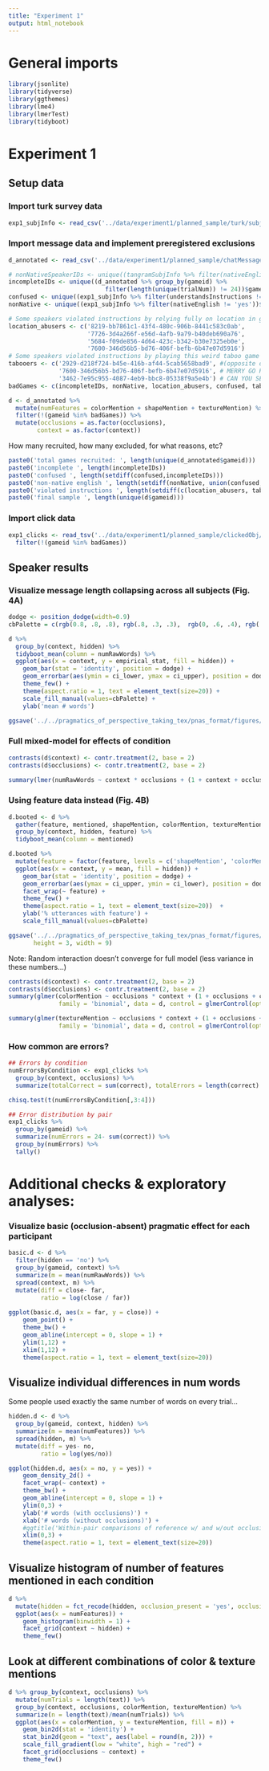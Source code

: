 ```yaml
---
title: "Experiment 1"
output: html_notebook
---
```


# General imports

```r
library(jsonlite)
library(tidyverse)
library(ggthemes)
library(lme4)
library(lmerTest)
library(tidyboot)
```

# Experiment 1

## Setup data

### Import turk survey data 

```r
exp1_subjInfo <- read_csv('../data/experiment1/planned_sample/turk/subjInfo.csv')
```

### Import message data and implement preregistered exclusions

```r
d_annotated <- read_csv('../data/experiment1/planned_sample/chatMessage/messages_with_annotations.csv') 

# nonNativeSpeakerIDs <- unique((tangramSubjInfo %>% filter(nativeEnglish != "yes"))$gameid)
incompleteIDs <- unique((d_annotated %>% group_by(gameid) %>% 
                           filter(length(unique(trialNum)) != 24))$gameid)
confused <- unique((exp1_subjInfo %>% filter(understandsInstructions != 'yes'))$gameid)
nonNative <- unique((exp1_subjInfo %>% filter(nativeEnglish != 'yes'))$gameid)

# Some speakers violated instructions by relying fully on location in grid 
location_abusers <- c('8219-bb7861c1-43f4-480c-906b-8441c583c0ab', 
                      '7726-3d4a266f-e56d-4afb-9a79-b40deb690a76', 
                      '5684-f09de856-4d64-423c-b342-b30e7325eb0e', 
                      '7600-346d56b5-bd76-406f-befb-6b47e07d5916')
# Some speakers violated instructions by playing this weird taboo game where they gave riddles 
tabooers <- c('2929-d218f724-b45e-416b-af44-5cab5658bad9', #(opposite of white... primary color...)
              '7600-346d56b5-bd76-406f-befb-6b47e07d5916', # MERRY GO ROUND
              '3462-7e95c955-4087-4eb9-bbc8-05338f9a5e4b') # CAN YOU SEE???
badGames <- c(incompleteIDs, nonNative, location_abusers, confused, tabooers)

d <- d_annotated %>%
  mutate(numFeatures = colorMention + shapeMention + textureMention) %>%
  filter(!(gameid %in% badGames)) %>%
  mutate(occlusions = as.factor(occlusions),
        context = as.factor(context))
```

How many recruited, how many excluded, for what reasons, etc?

```r
paste0('total games recruited: ', length(unique(d_annotated$gameid)))
paste0('incomplete ', length(incompleteIDs))
paste0('confused ', length(setdiff(confused,incompleteIDs)))
paste0('non-native english ', length(setdiff(nonNative, union(confused, incompleteIDs))))
paste0('violated instructions ', length(setdiff(c(location_abusers, tabooers), union(nonNative, union(confused, incompleteIDs)))))
paste0('final sample ', length(unique(d$gameid)))
```

### Import click data

```r
exp1_clicks <- read_tsv('../data/experiment1/planned_sample/clickedObj/clickedObj.csv') %>%
  filter(!(gameid %in% badGames))
```


## Speaker results

### Visualize message length collapsing across all subjects (Fig. 4A)

```r
dodge <- position_dodge(width=0.9)
cbPalette = c(rgb(0.8, .8, .8), rgb(.8, .3, .3),  rgb(0, .6, .4), rgb(.4, .4, .4))

d %>%
  group_by(context, hidden) %>%
  tidyboot_mean(column = numRawWords) %>%
  ggplot(aes(x = context, y = empirical_stat, fill = hidden)) +
    geom_bar(stat = 'identity', position = dodge) +
    geom_errorbar(aes(ymin = ci_lower, ymax = ci_upper), position = dodge, width = 0) +
    theme_few() +
    theme(aspect.ratio = 1, text = element_text(size=20)) +
    scale_fill_manual(values=cbPalette) +
    ylab('mean # words') 

ggsave('../../pragmatics_of_perspective_taking_tex/pnas_format/figures/num_words.pdf', width = 4, height = 3)
```

### Full mixed-model for effects of condition

```r
contrasts(d$context) <- contr.treatment(2, base = 2)
contrasts(d$occlusions) <- contr.treatment(2, base = 2)

summary(lmer(numRawWords ~ context * occlusions + (1 + context + occlusions | gameid), data = d ))
```

### Using feature data instead (Fig. 4B)

```r
d.booted <- d %>% 
  gather(feature, mentioned, shapeMention, colorMention, textureMention) %>%
  group_by(context, hidden, feature) %>% 
  tidyboot_mean(column = mentioned) 

d.booted %>%
  mutate(feature = factor(feature, levels = c('shapeMention', 'colorMention', 'textureMention'))) %>%
  ggplot(aes(x = context, y = mean, fill = hidden)) + 
    geom_bar(stat = 'identity', position = dodge) +
    geom_errorbar(aes(ymax = ci_upper, ymin = ci_lower), position = dodge, width = 0) +
    facet_wrap(~ feature) + 
    theme_few() +
    theme(aspect.ratio = 1, text = element_text(size=20))  +
    ylab('% utterances with feature') +
    scale_fill_manual(values=cbPalette) 

ggsave('../../pragmatics_of_perspective_taking_tex/pnas_format/figures/by-feature-analysis.pdf', 
       height = 3, width = 9)
```

Note: Random interaction doesn't converge for full model (less variance in these numbers...)

```r
contrasts(d$context) <- contr.treatment(2, base = 2)
contrasts(d$occlusions) <- contr.treatment(2, base = 2)
summary(glmer(colorMention ~ occlusions * context + (1 + occlusions + context | gameid), 
              family = 'binomial', data = d, control = glmerControl(optimizer = 'bobyqa')))
```

```r
summary(glmer(textureMention ~ occlusions * context + (1 + occlusions + context | gameid), 
              family = 'binomial', data = d, control = glmerControl(optimizer = 'bobyqa')))
```

### How common are errors?

```r
## Errors by condition
numErrorsByCondition <- exp1_clicks %>%
  group_by(context, occlusions) %>%
  summarize(totalCorrect = sum(correct), totalErrors = length(correct) - totalCorrect) 

chisq.test(t(numErrorsByCondition[,3:4]))

## Error distribution by pair
exp1_clicks %>%
  group_by(gameid) %>%
  summarize(numErrors = 24- sum(correct)) %>%
  group_by(numErrors) %>%
  tally()
```

# Additional checks & exploratory analyses:

### Visualize basic (occlusion-absent) pragmatic effect for each participant

```r
basic.d <- d %>%
  filter(hidden == 'no') %>%
  group_by(gameid, context) %>%
  summarize(m = mean(numRawWords)) %>%
  spread(context, m) %>%
  mutate(diff = close- far,
         ratio = log(close / far))
 
ggplot(basic.d, aes(x = far, y = close)) +
    geom_point() +
    theme_bw() +
    geom_abline(intercept = 0, slope = 1) +
    ylim(1,12) +
    xlim(1,12) +
    theme(aspect.ratio = 1, text = element_text(size=20))
```

## Visualize individual differences in num words

Some people used exactly the same number of words on every trial...

```r
hidden.d <- d %>%
  group_by(gameid, context, hidden) %>%
  summarize(m = mean(numFeatures)) %>%
  spread(hidden, m) %>%
  mutate(diff = yes- no,
         ratio = log(yes/no)) 

ggplot(hidden.d, aes(x = no, y = yes)) +
    geom_density_2d() +
    facet_wrap(~ context) +
    theme_bw() +
    geom_abline(intercept = 0, slope = 1) +
    ylim(0,3) +
    ylab('# words (with occlusions)') +
    xlab('# words (without occlusions)') +
    #ggtitle('Within-pair comparisons of reference w/ and w/out occlusion') +
    xlim(0,3) +
    theme(aspect.ratio = 1, text = element_text(size=20)) 

```

## Visualize histogram of number of features mentioned in each condition

```r
d %>%
  mutate(hidden = fct_recode(hidden, occlusion_present = 'yes', occlusion_absent = 'no')) %>%
  ggplot(aes(x = numFeatures)) +
    geom_histogram(binwidth = 1) +
    facet_grid(context ~ hidden) +
    theme_few()
```

## Look at different combinations of color & texture mentions

```r
d %>% group_by(context, occlusions) %>% 
  mutate(numTrials = length(text)) %>% 
  group_by(context, occlusions, colorMention, textureMention) %>% 
  summarize(n = length(text)/mean(numTrials)) %>%
  ggplot(aes(x = colorMention, y = textureMention, fill = n)) +
    geom_bin2d(stat = 'identity') +
    stat_bin2d(geom = "text", aes(label = round(n, 2))) +
    scale_fill_gradient(low = "white", high = "red") +
    facet_grid(occlusions ~ context) +
    theme_few()
```


